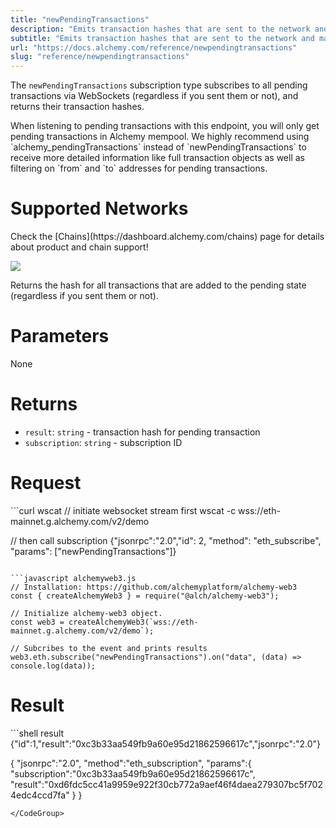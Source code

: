 ```yaml
---
title: "newPendingTransactions"
description: "Emits transaction hashes that are sent to the network and marked as \"pending\"."
subtitle: "Emits transaction hashes that are sent to the network and marked as \"pending\"."
url: "https://docs.alchemy.com/reference/newpendingtransactions"
slug: "reference/newpendingtransactions"
---
```


The `newPendingTransactions` subscription type subscribes to all pending transactions via WebSockets (regardless if you sent them or not), and returns their transaction hashes.

<Info>
  When listening to pending transactions with this endpoint, you will only get pending transactions in Alchemy mempool.
</Info>

<Info>
  We highly recommend using `alchemy_pendingTransactions` instead of `newPendingTransactions` to receive more detailed information like full transaction objects as well as filtering on `from` and `to` addresses for pending transactions.
</Info>

# Supported Networks

<Info>
  Check the [Chains](https://dashboard.alchemy.com/chains) page for details about product and chain support!

  ![](523fb8a9a9d899921ee1046d0ff1b389967a9976d1c6112ebbbe071ddd1ef374-image.png)
</Info>

Returns the hash for all transactions that are added to the pending state (regardless if you sent them or not).

# Parameters

None

# Returns

* `result`: `string` - transaction hash for pending transaction
* `subscription`: `string` - subscription ID

# Request

<CodeGroup>
  ```curl wscat
  // initiate websocket stream first
  wscat -c wss://eth-mainnet.g.alchemy.com/v2/demo

  // then call subscription 
  {"jsonrpc":"2.0","id": 2, "method": "eth_subscribe", "params": ["newPendingTransactions"]}
  ```

  ```javascript alchemyweb3.js
  // Installation: https://github.com/alchemyplatform/alchemy-web3
  const { createAlchemyWeb3 } = require("@alch/alchemy-web3");

  // Initialize alchemy-web3 object.
  const web3 = createAlchemyWeb3(`wss://eth-mainnet.g.alchemy.com/v2/demo`);

  // Subcribes to the event and prints results 
  web3.eth.subscribe("newPendingTransactions").on("data", (data) => console.log(data));
  ```
</CodeGroup>

# Result

<CodeGroup>
  ```shell result
  {"id":1,"result":"0xc3b33aa549fb9a60e95d21862596617c","jsonrpc":"2.0"}

  {
      "jsonrpc":"2.0",
      "method":"eth_subscription",
      "params":{
          "subscription":"0xc3b33aa549fb9a60e95d21862596617c",
          "result":"0xd6fdc5cc41a9959e922f30cb772a9aef46f4daea279307bc5f7024edc4ccd7fa"
      }
  }
  ```
</CodeGroup>
